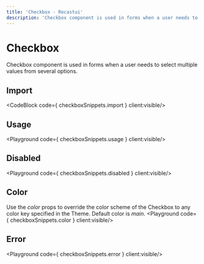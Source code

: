 ```yaml
---
title: 'Checkbox - Recastui'
description: 'Checkbox component is used in forms when a user needs to select multiple values from several options.'
---
```


# Checkbox

Checkbox component is used in forms when a user needs to select multiple values from several options.

## Import
<CodeBlock code={ checkboxSnippets.import } client:visible/>

## Usage
<Playground code={ checkboxSnippets.usage } client:visible/>

## Disabled
<Playground code={ checkboxSnippets.disabled } client:visible/>

## Color
Use the *color* props to override the color scheme of the Checkbox to any color key specified in the Theme. Default color is *main*.
<Playground code={ checkboxSnippets.color } client:visible/>

## Error
<Playground code={ checkboxSnippets.error } client:visible/>
